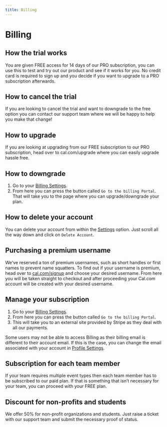 ```yaml
---
title: Billing
---
```


# Billing

## How the trial works

You are given FREE access for 14 days of our PRO subscription, you can use this to test and try out our product and see if it works for you. No credit card is required to sign up and you decide if you want to upgrade to a PRO subscription afterwards.

## How to cancel the trial

If you are looking to cancel the trial and want to downgrade to the free option you can contact our support team where we will be happy to help you make that change!

## How to upgrade

If you are looking at upgrading from our FREE subscription to our PRO subscription, head over to cal.com/upgrade where you can easily upgrade hassle free.

## How to downgrade

1. Go to your [Billing Settings](https://app.cal.com/settings/billing).
2. From here you can press the button called `Go to the billing Portal`. That will take you to the page where you can upgrade/downgrade your plan.

## How to delete your account

You can delete your account from within the [Settings](https://app.cal.com/settings/profile) option. Just scroll all the way down and click on `Delete Account`.

## Purchasing a premium username

We've reserved a ton of premium usernames, such as short handles or first names to prevent name squatters. To find out if your username is premium, head over to [cal.com/signup](https://cal.com/signup) and choose your desired username. From here you will be taken straight to checkout and after proceeding your Cal.com account will be created with your desired username.

## Manage your subscription

1. Go to your [Billing Settings](https://app.cal.com/settings/billing).
2. From here you can press the button called `Go to the billing Portal`.
3. This will take you to an external site provided by Stripe as they deal with all our payments.

Some users may not be able to access Billing as their billing email is different to their account email. If this is the case, you can change the email associated with your account in [Profile Settings](https://app.cal.com/settings/profile).

## Subscription for each team member

If your team requires multiple event types then each team member has to be subscribed to our paid plan. If that is something that isn’t necessary for your team, you can proceed with your FREE plan.

## Discount for non-profits and students

We offer 50% for non-profit organizations and students. Just raise a ticket with our support team and submit the necessary proof of status.
